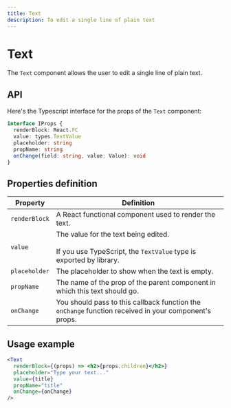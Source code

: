 ```yaml
---
title: Text
description: To edit a single line of plain text
---
```


# Text

The `Text` component allows the user to edit a single line of plain text.

## API

Here's the Typescript interface for the props of the `Text` component:

```ts
interface IProps {
  renderBlock: React.FC
  value: types.TextValue
  placeholder: string
  propName: string
  onChange(field: string, value: Value): void
}
```

## Properties definition

| Property | Definition |
| --- | --- |
| `renderBlock` | A React functional component used to render the text. |
| `value` | The value for the text being edited.<br /><br />If you use TypeScript, the `TextValue` type is exported by library. |
| `placeholder` | The placeholder to show when the text is empty. |
| `propName` | The name of the prop of the parent component in which this text should go. |
| `onChange` | You should pass to this callback function the `onChange` function received in your component's props. |

## Usage example

```jsx
<Text
  renderBlock={(props) => <h2>{props.children}</h2>}
  placeholder="Type your text..."
  value={title}
  propName="title"
  onChange={onChange}
/>
```
